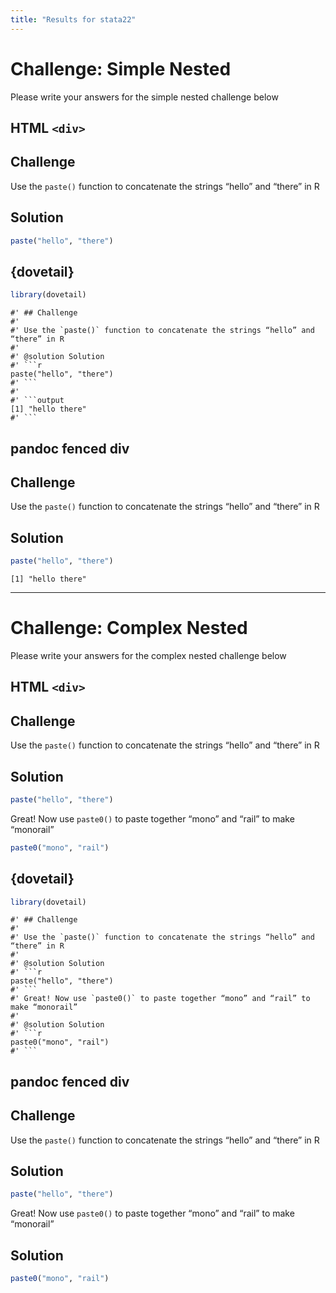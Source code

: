 ```yaml
---
title: "Results for stata22"
---
```


# Challenge: Simple Nested

Please write your answers for the simple nested challenge below

## HTML `<div>`

<div class='challenge'>

## Challenge

Use the `paste()` function to concatenate the strings “hello” and “there” in R

## Solution

<div class='solution'>
```r
paste("hello", "there")
```

</div>
</div>

## {dovetail}

```r
library(dovetail)
```

```challenge
#' ## Challenge
#' 
#' Use the `paste()` function to concatenate the strings “hello” and “there” in R
#' 
#' @solution Solution
#' ```r
paste("hello", "there")
#' ```
#'
#' ```output
[1] "hello there"
#' ```
```

## pandoc fenced div

::::::::::::::::::::::::::::::::::::::::::: Challenge

## Challenge

Use the `paste()` function to concatenate the strings “hello” and “there” in R

:::::::::::::::::::::::: solution

## Solution
```r
paste("hello", "there")
```

```output
[1] "hello there"
```
:::::::::::::::::::::::
:::::::::::::::::::::::::::::::::::::::::::

--------------------------------------------------------------------------------

# Challenge: Complex Nested

Please write your answers for the complex nested challenge below

## HTML `<div>`

<div class='challenge'>

## Challenge

Use the `paste()` function to concatenate the strings “hello” and “there” in R

## Solution

<div class='solution'>
```r
paste("hello", "there")
```

Great! Now use `paste0()` to paste together “mono” and “rail” to make “monorail”

<div class='solution'>
```r
paste0("mono", "rail")
```

</div>
</div>

## {dovetail}

```r
library(dovetail)
```

```challenge
#' ## Challenge
#' 
#' Use the `paste()` function to concatenate the strings “hello” and “there” in R
#' 
#' @solution Solution
#' ```r
paste("hello", "there")
#' ```
#' Great! Now use `paste0()` to paste together “mono” and “rail” to make “monorail”
#' 
#' @solution Solution
#' ```r
paste0("mono", "rail")
#' ```

```

## pandoc fenced div

::::::::::::::::::::::::::::::::::::::::::: Challenge

## Challenge

Use the `paste()` function to concatenate the strings “hello” and “there” in R

:::::::::::::::::::::::: solution

## Solution
```r
paste("hello", "there")
```

::::::::::::::::::::::::

Great! Now use `paste0()` to paste together “mono” and “rail” to make “monorail”

:::::::::::::::::::::::: solution

## Solution
```r
paste0("mono", "rail")
```

::::::::::::::::::::::::
:::::::::::::::::::::::::::::::::::::::::::
